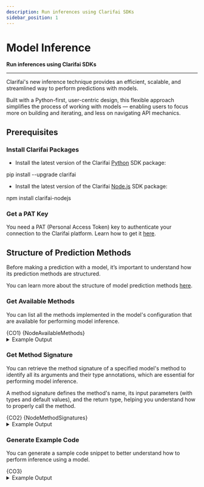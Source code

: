 ```yaml
---
description: Run inferences using Clarifai SDKs
sidebar_position: 1
---
```


# Model Inference

**Run inferences using Clarifai SDKs**
<hr />

Clarifai's new inference technique provides an efficient, scalable, and streamlined way to perform predictions with models. 

Built with a Python-first, user-centric design, this flexible approach simplifies the process of working with models — enabling users to focus more on building and iterating, and less on navigating API mechanics. 



## Prerequisites

### Install Clarifai Packages

- Install the latest version of the Clarifai [Python](https://github.com/Clarifai/clarifai-python/) SDK package:

<Tabs groupId="code">
<TabItem value="bash" label="Bash">
    <CodeBlock className="language-bash"> pip install --upgrade clarifai </CodeBlock>
</TabItem>
</Tabs>

- Install the latest version of the Clarifai [Node.js](https://github.com/Clarifai/clarifai-nodejs) SDK package:

<Tabs groupId="code">
<TabItem value="bash" label="Bash">
    <CodeBlock className="language-bash"> npm install clarifai-nodejs </CodeBlock>
</TabItem>
</Tabs>

### Get a PAT Key

You need a PAT (Personal Access Token) key to authenticate your connection to the Clarifai platform. Learn how to get it [here](https://docs.clarifai.com/control/authentication/pat/#how-to-create-a-pat-on-the-platform).

## Structure of Prediction Methods

Before making a prediction with a model, it’s important to understand how its prediction methods are structured.

You can learn more about the structure of model prediction methods [here](https://docs.clarifai.com/compute/inference/#structure-of-prediction-methods).

### Get Available Methods

You can list all the methods implemented in the model's configuration that are available for performing model inference.

<Tabs groupId="code">
<TabItem value="python" label="Python SDK">
    <CodeBlock className="language-python">{CO1}</CodeBlock>
</TabItem>
<TabItem value="node.js" label="Node.js SDK">
    <CodeBlock className="language-javascript">{NodeAvailableMethods}</CodeBlock>
</TabItem>
</Tabs>

<details>
  <summary>Example Output</summary>
    <CodeBlock className="language-text">dict_keys(['predict', 'generate', 'chat'])</CodeBlock>
</details>

### Get Method Signature

You can retrieve the method signature of a specified model's method to identify all its arguments and their type annotations, which are essential for performing model inference. 

A method signature defines the method's name, its input parameters (with types and default values), and the return type, helping you understand how to properly call the method.

<Tabs groupId="code">
<TabItem value="python" label="Python SDK">
    <CodeBlock className="language-python">{CO2}</CodeBlock>
</TabItem>
<TabItem value="node.js" label="Node.js SDK">
    <CodeBlock className="language-javascript">{NodeMethodSignatures}</CodeBlock>
</TabItem>
</Tabs>

<details>
  <summary>Example Output</summary>
    <CodeBlock className="language-text">def predict(prompt: str, image: data_types.Image, images: Any, chat_history: Any, max_tokens: float = 512.0, temperature: float = 1.0, top_p: float = 0.8, reasoning_effort: str = '"low"') -> str:</CodeBlock>
</details>

### Generate Example Code

You can generate a sample code snippet to better understand how to perform inference using a model.

<Tabs groupId="code">
<TabItem value="python" label="Python SDK">
    <CodeBlock className="language-python">{CO3}</CodeBlock>
</TabItem>
</Tabs>

<details>
  <summary>Example Output</summary>
    <CodeBlock className="language-text">{CO4}</CodeBlock>
</details>


<DocCardList items={useCurrentSidebarCategory().items}/>